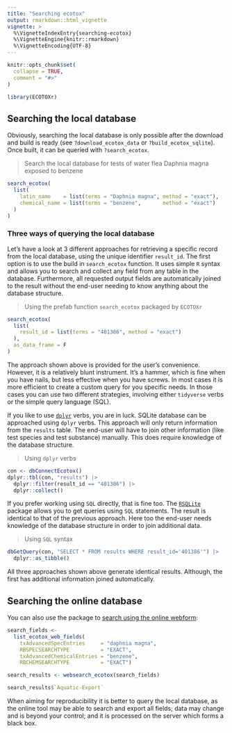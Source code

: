 ```yaml
---
title: "Searching ecotox"
output: rmarkdown::html_vignette
vignette: >
  %\VignetteIndexEntry{searching-ecotox}
  %\VignetteEngine{knitr::rmarkdown}
  %\VignetteEncoding{UTF-8}
---
```


```r
knitr::opts_chunk$set(
  collapse = TRUE,
  comment = "#>"
)
```

```r
library(ECOTOXr)
```

## Searching the local database

Obviously, searching the local database is only possible after the download and build is
ready (see `?download_ecotox_data` or `?build_ecotox_sqlite`). Once built, it can
be queried with `?search_ecotox`.

> Search the local database for tests of water flea Daphnia magna exposed to benzene

```r
search_ecotox(
  list(
    latin_name    = list(terms = "Daphnia magna", method = "exact"),
    chemical_name = list(terms = "benzene",       method = "exact")
  )
)
```

### Three ways of querying the local database

Let's have a look at 3 different approaches for retrieving a specific record from the local database, using the
unique identifier `result_id`. The first option is to use the build in `search_ecotox` function. It uses
simple `R` syntax and allows you to search and collect any field from any table in the database. Furthermore,
all requested output fields are automatically joined to the result without the end-user needing to know anything
about the database structure.

> Using the prefab function `search_ecotox` packaged by `ECOTOXr`

```r
search_ecotox(
  list(
    result_id = list(terms = "401386", method = "exact")
  ),
  as_data_frame = F
)
```

The approach shown above is provided for the user's convenience. However, it is a relatively
blunt instrument. It's a hammer, which is fine when
you have nails, but less effective when you have screws. In most cases it is more efficient
to create a custom query for you specific needs. In those cases you can use two different
strategies, involving either `tidyverse` verbs or the simple query language (SQL).

If you like to use [`dplyr`](https://dplyr.tidyverse.org/) verbs, you are in luck. SQLite database can be approached using
`dplyr` verbs. This approach will only return information from the `results` table. The end-user will have to join other information
(like test species and test substance) manually. This does require knowledge of the database structure.

> Using `dplyr` verbs

```r
con <- dbConnectEcotox()
dplyr::tbl(con, "results") |>
  dplyr::filter(result_id == "401386") |>
  dplyr::collect()
```

If you prefer working using `SQL` directly, that is fine too. The [`RSQLite`](https://cran.r-project.org/package=RSQLite) package
allows you to get queries using `SQL` statements. The result is identical to that of the previous approach. Here too the end-user
needs knowledge of the database structure in order to join additional data.

> Using `SQL` syntax

```r
dbGetQuery(con, "SELECT * FROM results WHERE result_id='401386'") |>
  dplyr::as_tibble()
```

All three approaches shown above generate identical results. Although, the first has
additional information joined automatically.

## Searching the online database

You can also use the package to
[search using the online webform](https://cfpub.epa.gov/ecotox/search.cfm):

```r
search_fields <-
  list_ecotox_web_fields(
    txAdvancedSpecEntries     = "daphnia magna",
    RBSPECSEARCHTYPE          = "EXACT",
    txAdvancedChemicalEntries = "benzene",
    RBCHEMSEARCHTYPE          = "EXACT")

search_results <- websearch_ecotox(search_fields)

search_results$`Aquatic-Export`
```

When aiming for reproducibility it is better to query the local database, as the online
tool may be able to search and export all fields; data may change and is beyond your control;
and it is processed on the server which forms a black box.